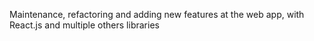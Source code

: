 Maintenance, refactoring and adding new features at the web app, with React.js and multiple others libraries